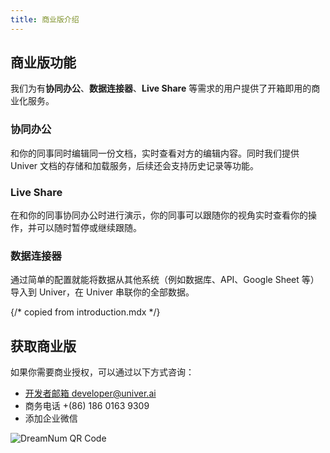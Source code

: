 ```yaml
---
title: 商业版介绍
---
```



## 商业版功能

我们为有**协同办公**、**数据连接器**、**Live Share** 等需求的用户提供了开箱即用的商业化服务。

### 协同办公

和你的同事同时编辑同一份文档，实时查看对方的编辑内容。同时我们提供 Univer 文档的存储和加载服务，后续还会支持历史记录等功能。

### Live Share

在和你的同事协同办公时进行演示，你的同事可以跟随你的视角实时查看你的操作，并可以随时暂停或继续跟随。

### 数据连接器

通过简单的配置就能将数据从其他系统（例如数据库、API、Google Sheet 等）导入到 Univer，在 Univer 串联你的全部数据。

{/* copied from introduction.mdx */}

## 获取商业版

如果你需要商业授权，可以通过以下方式咨询：

- [开发者邮箱 developer@univer.ai](mailto:developer@univer.ai)
- 商务电话 +(86) 186 0163 9309
- 添加企业微信

<img src={QrCodeImg.src} width={300} alt="DreamNum QR Code" />
